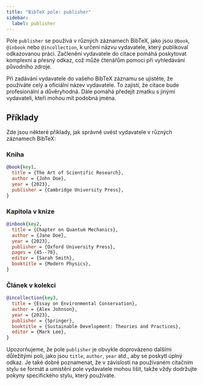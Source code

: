 ```yaml
---
title: "BibTeX pole: publisher"
sidebar:
  label: publisher
---
```



Pole `publisher` se používá v různých záznamech BibTeX, jako jsou `@book`, `@inbook` nebo `@incollection`, k určení názvu vydavatele, který publikoval odkazovanou práci. Začlenění vydavatele do citace pomáhá poskytovat komplexní a přesný odkaz, což může čtenářům pomoci při vyhledávání původního zdroje.

<CiteDrive />

Při zadávání vydavatele do vašeho BibTeX záznamu se ujistěte, že používáte celý a oficiální název vydavatele. To zajistí, že citace bude profesionální a důvěryhodná. Dále pomáhá předejít zmatku s jinými vydavateli, kteří mohou mít podobná jména.

## Příklady

Zde jsou některé příklady, jak správně uvést vydavatele v různých záznamech BibTeX:

### Kniha

```bibtex
@book{key1,
  title = {The Art of Scientific Research},
  author = {John Doe},
  year = {2023},
  publisher = {Cambridge University Press},
}
```

### Kapitola v knize

```bibtex
@inbook{key2,
  title = {Chapter on Quantum Mechanics},
  author = {Jane Doe},
  year = {2023},
  publisher = {Oxford University Press},
  pages = {45--78},
  editor = {Sarah Smith},
  booktitle = {Modern Physics},
}
```

### Článek v kolekci

```bibtex
@incollection{key3,
  title = {Essay on Environmental Conservation},
  author = {Alex Johnson},
  year = {2023},
  publisher = {Springer},
  booktitle = {Sustainable Development: Theories and Practices},
  editor = {Mark Lee},
}
```

Upozorňujeme, že pole `publisher` je obvykle doprovázeno dalšími důležitými poli, jako jsou `title`, `author`, `year` atd., aby se poskytl úplný odkaz. Je také dobré poznamenat, že v závislosti na používaném citačním stylu se formát a umístění pole vydavatele mohou lišit, takže vždy dodržujte pokyny specifického stylu, který používáte.
